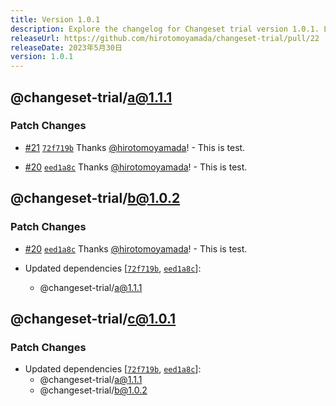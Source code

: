 ```yaml
---
title: Version 1.0.1
description: Explore the changelog for Changeset trial version 1.0.1. Learn about the latest features, bug fixes, and improvements.
releaseUrl: https://github.com/hirotomoyamada/changeset-trial/pull/22
releaseDate: 2023年5月30日
version: 1.0.1
---
```


## @changeset-trial/a@1.1.1

### Patch Changes

-   [#21](https://github.com/hirotomoyamada/changeset-trial/pull/21) [`72f719b`](https://github.com/hirotomoyamada/changeset-trial/commit/72f719bd687b976f30a8cd5c83e8476e38401c2f) Thanks [@hirotomoyamada](https://github.com/hirotomoyamada)! - This is test.

-   [#20](https://github.com/hirotomoyamada/changeset-trial/pull/20) [`eed1a8c`](https://github.com/hirotomoyamada/changeset-trial/commit/eed1a8c19c10d84aead90344483209e8a5019ef2) Thanks [@hirotomoyamada](https://github.com/hirotomoyamada)! - This is test.

## @changeset-trial/b@1.0.2

### Patch Changes

-   [#20](https://github.com/hirotomoyamada/changeset-trial/pull/20) [`eed1a8c`](https://github.com/hirotomoyamada/changeset-trial/commit/eed1a8c19c10d84aead90344483209e8a5019ef2) Thanks [@hirotomoyamada](https://github.com/hirotomoyamada)! - This is test.

-   Updated dependencies \[[`72f719b`](https://github.com/hirotomoyamada/changeset-trial/commit/72f719bd687b976f30a8cd5c83e8476e38401c2f), [`eed1a8c`](https://github.com/hirotomoyamada/changeset-trial/commit/eed1a8c19c10d84aead90344483209e8a5019ef2)]:
    -   @changeset-trial/a@1.1.1

## @changeset-trial/c@1.0.1

### Patch Changes

-   Updated dependencies \[[`72f719b`](https://github.com/hirotomoyamada/changeset-trial/commit/72f719bd687b976f30a8cd5c83e8476e38401c2f), [`eed1a8c`](https://github.com/hirotomoyamada/changeset-trial/commit/eed1a8c19c10d84aead90344483209e8a5019ef2)]:
    -   @changeset-trial/a@1.1.1
    -   @changeset-trial/b@1.0.2
